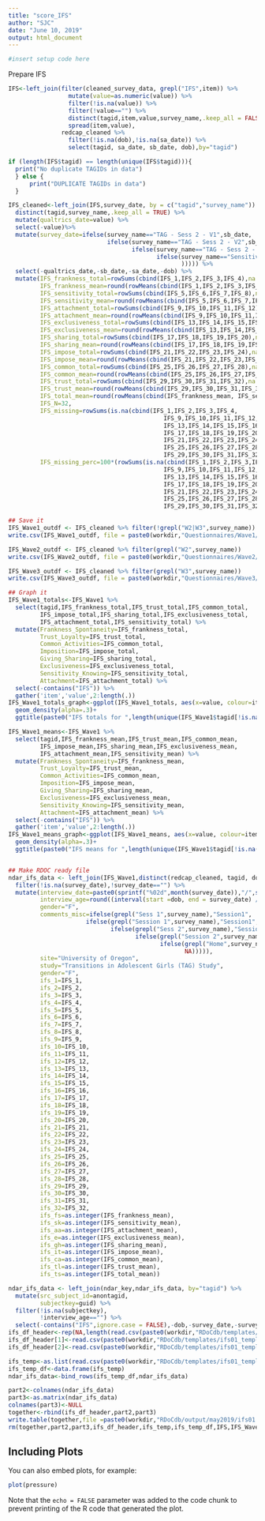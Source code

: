 ---
title: "score_IFS"
author: "SJC"
date: "June 10, 2019"
output: html_document
---

```{r setup, include=FALSE}
#insert setup code here
```

Prepare IFS
```{r}
IFS<-left_join(filter(cleaned_survey_data, grepl("IFS",item)) %>%
                 mutate(value=as.numeric(value)) %>% 
                 filter(!is.na(value)) %>%
                 filter(!value=="") %>%
                 distinct(tagid,item,value,survey_name,.keep_all = FALSE) %>%
                 spread(item,value),
               redcap_cleaned %>%
                 filter(!is.na(dob),!is.na(sa_date)) %>%
                 select(tagid, sa_date, sb_date, dob),by="tagid")

if (length(IFS$tagid) == length(unique(IFS$tagid))){
  print("No duplicate TAGIDs in data")
  } else {
      print("DUPLICATE TAGIDs in data")
  }

IFS_cleaned<-left_join(IFS,survey_date, by = c("tagid","survey_name")) %>% 
  distinct(tagid,survey_name,.keep_all = TRUE) %>%
  mutate(qualtrics_date=value) %>%
  select(-value)%>%
  mutate(survey_date=ifelse(survey_name=="TAG - Sess 2 - V1",sb_date,
                            ifelse(survey_name=="TAG - Sess 2 - V2",sb_date,
                                   ifelse(survey_name=="TAG - Sess 2 - V3 - Current",sb_date,
                                          ifelse(survey_name=="Sensitive Q's for 042",sb_date,as.character(qualtrics_date)
                                                 ))))) %>%
  select(-qualtrics_date,-sb_date,-sa_date,-dob) %>%
  mutate(IFS_frankness_total=rowSums(cbind(IFS_1,IFS_2,IFS_3,IFS_4),na.rm=FALSE),
         IFS_frankness_mean=round(rowMeans(cbind(IFS_1,IFS_2,IFS_3,IFS_4),na.rm=TRUE),3),
         IFS_sensitivity_total=rowSums(cbind(IFS_5,IFS_6,IFS_7,IFS_8),na.rm=FALSE),
         IFS_sensitivity_mean=round(rowMeans(cbind(IFS_5,IFS_6,IFS_7,IFS_8),na.rm=TRUE),3),
         IFS_attachment_total=rowSums(cbind(IFS_9,IFS_10,IFS_11,IFS_12),na.rm=FALSE),
         IFS_attachment_mean=round(rowMeans(cbind(IFS_9,IFS_10,IFS_11,IFS_12),na.rm=TRUE),3),
         IFS_exclusiveness_total=rowSums(cbind(IFS_13,IFS_14,IFS_15,IFS_16),na.rm=FALSE),
         IFS_exclusiveness_mean=round(rowMeans(cbind(IFS_13,IFS_14,IFS_15,IFS_16),na.rm=TRUE),3),
         IFS_sharing_total=rowSums(cbind(IFS_17,IFS_18,IFS_19,IFS_20),na.rm=FALSE),
         IFS_sharing_mean=round(rowMeans(cbind(IFS_17,IFS_18,IFS_19,IFS_20),na.rm=TRUE),3),
         IFS_impose_total=rowSums(cbind(IFS_21,IFS_22,IFS_23,IFS_24),na.rm=FALSE),
         IFS_impose_mean=round(rowMeans(cbind(IFS_21,IFS_22,IFS_23,IFS_24),na.rm=TRUE),3),
         IFS_common_total=rowSums(cbind(IFS_25,IFS_26,IFS_27,IFS_28),na.rm=FALSE),
         IFS_common_mean=round(rowMeans(cbind(IFS_25,IFS_26,IFS_27,IFS_28),na.rm=TRUE),3),
         IFS_trust_total=rowSums(cbind(IFS_29,IFS_30,IFS_31,IFS_32),na.rm=FALSE),
         IFS_trust_mean=round(rowMeans(cbind(IFS_29,IFS_30,IFS_31,IFS_32),na.rm=TRUE),3),
         IFS_total_mean=round(rowMeans(cbind(IFS_frankness_mean, IFS_sensitivity_mean, IFS_attachment_mean, IFS_exclusiveness_mean, IFS_sharing_mean, IFS_impose_mean, IFS_common_mean, IFS_trust_mean),na.rm=TRUE),3),
         IFS_N=32,
         IFS_missing=rowSums(is.na(cbind(IFS_1,IFS_2,IFS_3,IFS_4,
                                            IFS_9,IFS_10,IFS_11,IFS_12,
                                            IFS_13,IFS_14,IFS_15,IFS_16,
                                            IFS_17,IFS_18,IFS_19,IFS_20,
                                            IFS_21,IFS_22,IFS_23,IFS_24,
                                            IFS_25,IFS_26,IFS_27,IFS_28,
                                            IFS_29,IFS_30,IFS_31,IFS_32))),
         IFS_missing_perc=100*(rowSums(is.na(cbind(IFS_1,IFS_2,IFS_3,IFS_4,
                                            IFS_9,IFS_10,IFS_11,IFS_12,
                                            IFS_13,IFS_14,IFS_15,IFS_16,
                                            IFS_17,IFS_18,IFS_19,IFS_20,
                                            IFS_21,IFS_22,IFS_23,IFS_24,
                                            IFS_25,IFS_26,IFS_27,IFS_28,
                                            IFS_29,IFS_30,IFS_31,IFS_32))))/32) #NV added info on % missing items

## Save it
IFS_Wave1_outdf <- IFS_cleaned %>% filter(!grepl("W2|W3",survey_name)) 
write.csv(IFS_Wave1_outdf, file = paste0(workdir,"Questionnaires/Wave1/IFS_Wave1.csv"))

IFS_Wave2_outdf <- IFS_cleaned %>% filter(grepl("W2",survey_name)) 
write.csv(IFS_Wave2_outdf, file = paste0(workdir,"Questionnaires/Wave2/IFS_Wave2.csv"))

IFS_Wave3_outdf <- IFS_cleaned %>% filter(grepl("W3",survey_name)) 
write.csv(IFS_Wave3_outdf, file = paste0(workdir,"Questionnaires/Wave3/IFS_Wave3.csv"))

## Graph it
IFS_Wave1_totals<-IFS_Wave1 %>%
  select(tagid,IFS_frankness_total,IFS_trust_total,IFS_common_total,
         IFS_impose_total,IFS_sharing_total,IFS_exclusiveness_total,
         IFS_attachment_total,IFS_sensitivity_total) %>%
  mutate(Frankness_Spontaneity=IFS_frankness_total,
         Trust_Loyalty=IFS_trust_total,
         Common_Activities=IFS_common_total,
         Imposition=IFS_impose_total,
         Giving_Sharing=IFS_sharing_total,
         Exclusiveness=IFS_exclusiveness_total,
         Sensitivity_Knowing=IFS_sensitivity_total,
         Attachment=IFS_attachment_total) %>%
  select(-contains("IFS")) %>%
  gather('item','value',2:length(.)) 
IFS_Wave1_totals_graph<-ggplot(IFS_Wave1_totals, aes(x=value, colour=item)) +
  geom_density(alpha=.3)+
  ggtitle(paste0("IFS totals for ",length(unique(IFS_Wave1$tagid[!is.na(IFS_Wave1$IFS_attachment_total)]))," participants"))

IFS_Wave1_means<-IFS_Wave1 %>%
  select(tagid,IFS_frankness_mean,IFS_trust_mean,IFS_common_mean,
         IFS_impose_mean,IFS_sharing_mean,IFS_exclusiveness_mean,
         IFS_attachment_mean,IFS_sensitivity_mean) %>%
  mutate(Frankness_Spontaneity=IFS_frankness_mean,
         Trust_Loyalty=IFS_trust_mean,
         Common_Activities=IFS_common_mean,
         Imposition=IFS_impose_mean,
         Giving_Sharing=IFS_sharing_mean,
         Exclusiveness=IFS_exclusiveness_mean,
         Sensitivity_Knowing=IFS_sensitivity_mean,
         Attachment=IFS_attachment_mean) %>%
  select(-contains("IFS")) %>%
  gather('item','value',2:length(.)) 
IFS_Wave1_means_graph<-ggplot(IFS_Wave1_means, aes(x=value, colour=item)) +
  geom_density(alpha=.3)+
  ggtitle(paste0("IFS means for ",length(unique(IFS_Wave1$tagid[!is.na(IFS_Wave1$IFS_attachment_mean)]))," participants"))


## Make RDOC ready file
ndar_ifs_data <- left_join(IFS_Wave1,distinct(redcap_cleaned, tagid, dob),by="tagid") %>%
  filter(!is.na(survey_date),!survey_date=="") %>%
  mutate(interview_date=paste0(sprintf("%02d",month(survey_date)),"/",sprintf("%02d",day(survey_date)),"/",year(survey_date)),
         interview_age=round((interval(start =dob, end = survey_date) / duration(num = 1, units = "months")),0),
         gender="F",
         comments_misc=ifelse(grepl("Sess 1",survey_name),"Session1",
                      ifelse(grepl("Session 1",survey_name),"Session1",
                             ifelse(grepl("Sess 2",survey_name),"Session2",
                                    ifelse(grepl("Session 2",survey_name),"Session2",
                                           ifelse(grepl("Home",survey_name),"Home Questionnaires",
                                                  NA))))),
         site="University of Oregon",
         study="Transitions in Adolescent Girls (TAG) Study",
         gender="F",
         ifs_1=IFS_1,
         ifs_2=IFS_2,
         ifs_3=IFS_3,
         ifs_4=IFS_4,
         ifs_5=IFS_5,
         ifs_6=IFS_6,
         ifs_7=IFS_7,
         ifs_8=IFS_8,
         ifs_9=IFS_9,
         ifs_10=IFS_10,
         ifs_11=IFS_11,
         ifs_12=IFS_12,
         ifs_13=IFS_13,
         ifs_14=IFS_14,
         ifs_15=IFS_15,
         ifs_16=IFS_16,
         ifs_17=IFS_17,
         ifs_18=IFS_18,
         ifs_19=IFS_19,
         ifs_20=IFS_20,
         ifs_21=IFS_21,
         ifs_22=IFS_22,
         ifs_23=IFS_23,
         ifs_24=IFS_24,
         ifs_25=IFS_25,
         ifs_26=IFS_26,
         ifs_27=IFS_27,
         ifs_28=IFS_28,
         ifs_29=IFS_29,
         ifs_30=IFS_30,
         ifs_31=IFS_31,
         ifs_32=IFS_32,
         ifs_fs=as.integer(IFS_frankness_mean),
         ifs_sk=as.integer(IFS_sensitivity_mean),
         ifs_aa=as.integer(IFS_attachment_mean),
         ifs_e=as.integer(IFS_exclusiveness_mean),
         ifs_gh=as.integer(IFS_sharing_mean),
         ifs_it=as.integer(IFS_impose_mean),
         ifs_ca=as.integer(IFS_common_mean),
         ifs_tl=as.integer(IFS_trust_mean),
         ifs_ts=as.integer(IFS_total_mean))

ndar_ifs_data <- left_join(ndar_key,ndar_ifs_data, by="tagid") %>%
  mutate(src_subject_id=anontagid,
         subjectkey=guid) %>%
  filter(!is.na(subjectkey),
         !interview_age=="") %>%
  select(-contains("IFS",ignore.case = FALSE),-dob,-survey_date,-survey_name,-tagid,-anontagid,-ID,-guid,-survey_type)
ifs_df_header<-rep(NA,length(read.csv(paste0(workdir,"RDoCdb/templates/ifs01_template.csv"), header = FALSE, stringsAsFactors = FALSE)))
ifs_df_header[1]<-read.csv(paste0(workdir,"RDoCdb/templates/ifs01_template.csv"), header = FALSE, stringsAsFactors = FALSE)[1,1]
ifs_df_header[2]<-read.csv(paste0(workdir,"RDoCdb/templates/ifs01_template.csv"), header = FALSE, stringsAsFactors = FALSE)[1,2]

ifs_temp<-as.list(read.csv(paste0(workdir,"RDoCdb/templates/ifs01_template.csv"), header = TRUE, stringsAsFactors = FALSE, skip=1))
ifs_temp_df<-data.frame(ifs_temp)
ndar_ifs_data<-bind_rows(ifs_temp_df,ndar_ifs_data)

part2<-colnames(ndar_ifs_data)
part3<-as.matrix(ndar_ifs_data)
colnames(part3)<-NULL
together<-rbind(ifs_df_header,part2,part3)
write.table(together,file =paste0(workdir,"RDoCdb/output/may2019/ifs01.csv"),sep=",",na = "",row.names=FALSE,col.names=FALSE)
rm(together,part2,part3,ifs_df_header,ifs_temp,ifs_temp_df,IFS,IFS_Wave1_means,IFS_Wave1,IFS_Wave1_totals,IFS_Wave1_totals_graph)

```
## Including Plots

You can also embed plots, for example:

```{r pressure, echo=FALSE}
plot(pressure)
```

Note that the `echo = FALSE` parameter was added to the code chunk to prevent printing of the R code that generated the plot.
